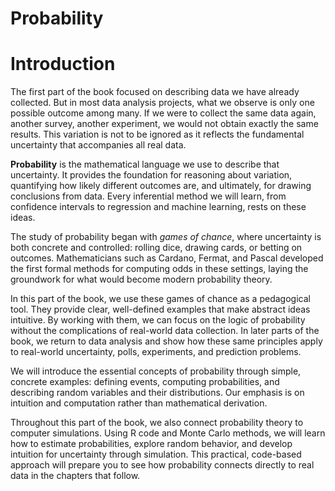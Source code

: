# Probability {.unnumbered}

# Introduction

The first part of the book focused on describing data we have already collected. But in most data analysis projects, what we observe is only one possible outcome among many. If we were to collect the same data again, another survey, another experiment, we would not obtain exactly the same results. This variation is not to be ignored as it reflects the fundamental uncertainty that accompanies all real data.

**Probability** is the mathematical language we use to describe that uncertainty. It provides the foundation for reasoning about variation, quantifying how likely different outcomes are, and ultimately, for drawing conclusions from data. Every inferential method we will learn, from confidence intervals to regression and machine learning, rests on these ideas.

The study of probability began with *games of chance*, where uncertainty is both concrete and controlled: rolling dice, drawing cards, or betting on outcomes. Mathematicians such as Cardano, Fermat, and Pascal developed the first formal methods for computing odds in these settings, laying the groundwork for what would become modern probability theory.

In this part of the book, we use these games of chance as a pedagogical tool. They provide clear, well-defined examples that make abstract ideas intuitive. By working with them, we can focus on the logic of probability without the complications of real-world data collection. In later parts of the book, we return to data analysis and show how these same principles apply to real-world uncertainty, polls, experiments, and prediction problems.

We will introduce the essential concepts of probability through simple, concrete examples: defining events, computing probabilities, and describing random variables and their distributions. Our emphasis is on intuition and computation rather than mathematical derivation.

Throughout this part of the book, we also connect probability theory to computer simulations. Using R code and Monte Carlo methods, we will learn how to estimate probabilities, explore random behavior, and develop intuition for uncertainty through simulation. This practical, code-based approach will prepare you to see how probability connects directly to real data in the chapters that follow.



